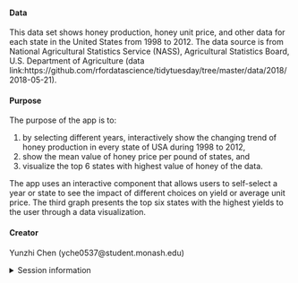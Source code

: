 
#### Data

This data set shows honey production, 
honey unit price, and other data for each state 
in the United States from 1998 to 2012.
The data source is from 
National Agricultural Statistics Service (NASS), 
Agricultural Statistics Board, U.S. Department of Agriculture (data link:https://github.com/rfordatascience/tidytuesday/tree/master/data/2018/2018-05-21).


#### Purpose

The purpose of the app is to:

1. by selecting different years, interactively show the changing trend of honey production in every state of USA during 1998 to 2012,
2. show the mean value of honey price per pound of states, and 
3. visualize the top 6 states with highest value of honey of the data. 

The app uses an interactive component that allows users to self-select a year or state to see the impact of different choices on yield or average unit price. The third graph presents the top six states with the highest yields to the user through a data visualization.

#### Creator

Yunzhi Chen (yche0537@student.monash.edu)

<details>
<summary>Session information</summary>
```r
sessioninfo::session_info()
```
</details>
